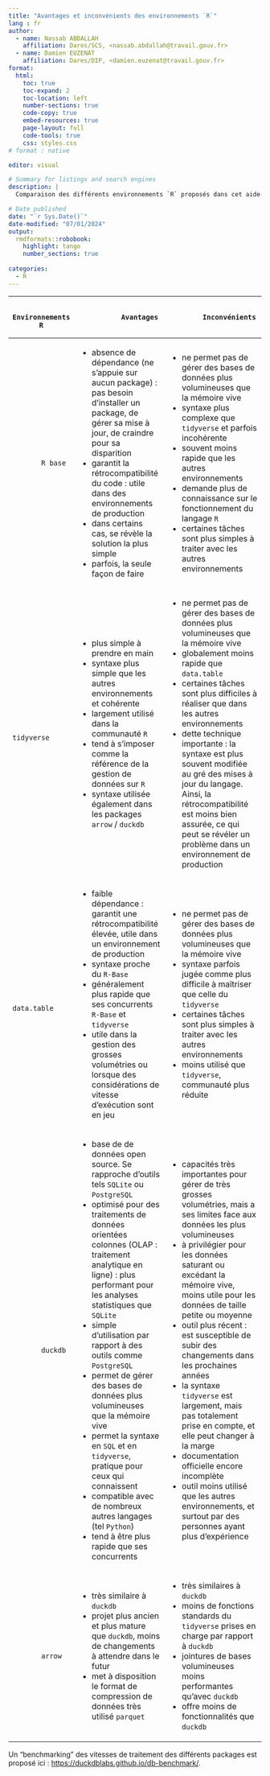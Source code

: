 ```yaml
---
title: "Avantages et inconvénients des environnements `R`"
lang : fr
author:
  - name: Nassab ABDALLAH
    affiliation: Dares/SCS, <nassab.abdallah@travail.gouv.fr>
  - name: Damien EUZENAT
    affiliation: Dares/DIP, <damien.euzenat@travail.gouv.fr>
format:
  html:
    toc: true
    toc-expand: 2
    toc-location: left
    number-sections: true
    code-copy: true
    embed-resources: true
    page-layout: full
    code-tools: true
    css: styles.css
# format : native    

editor: visual

# Summary for listings and search engines
description: |
  Comparaison des différents environnements `R` proposés dans cet aide-mémoire.

# Date published
date: "`r Sys.Date()`"
date-modified: "07/01/2024"
output:
  rmdformats::robobook:
    highlight: tango
    number_sections: true
  
categories:
  - R
---
```


+--------------------+------------------------------------------------------------------------------------------------------------------------------------------------------------------------+---------------------------------------------------------------------------------------------------------------------------------------------------------------------------------------------------------------------------------------+
| ```                | ```                                                                                                                                                                    | ```                                                                                                                                                                                                                                   |
|   Environnements R |           Avantages                                                                                                                                                    |         Inconvénients                                                                                                                                                                                                                 |
| ```                | ```                                                                                                                                                                    | ```                                                                                                                                                                                                                                   |
+====================+========================================================================================================================================================================+=======================================================================================================================================================================================================================================+
| ```                | -   absence de dépendance (ne s'appuie sur aucun package) : pas besoin d'installer un package, de gérer sa mise à jour, de craindre pour sa disparition                | -   ne permet pas de gérer des bases de données plus volumineuses que la mémoire vive                                                                                                                                                 |
|        R base      | -   garantit la rétrocompatibilité du code : utile dans des environnements de production                                                                               | -   syntaxe plus complexe que `tidyverse` et parfois incohérente                                                                                                                                                                      |
| ```                | -   dans certains cas, se révèle la solution la plus simple                                                                                                            | -   souvent moins rapide que les autres environnements                                                                                                                                                                                |
|                    | -   parfois, la seule façon de faire                                                                                                                                   | -   demande plus de connaissance sur le fonctionnement du langage `R`                                                                                                                                                                 |
|                    |                                                                                                                                                                        | -   certaines tâches sont plus simples à traiter avec les autres environnements                                                                                                                                                       |
+--------------------+------------------------------------------------------------------------------------------------------------------------------------------------------------------------+---------------------------------------------------------------------------------------------------------------------------------------------------------------------------------------------------------------------------------------+
| ```                | -   plus simple à prendre en main                                                                                                                                      | -   ne permet pas de gérer des bases de données plus volumineuses que la mémoire vive                                                                                                                                                 |
|        tidyverse   | -   syntaxe plus simple que les autres environnements et cohérente                                                                                                     | -   globalement moins rapide que `data.table`                                                                                                                                                                                         |
| ```                | -   largement utilisé dans la communauté `R`                                                                                                                           | -   certaines tâches sont plus difficiles à réaliser que dans les autres environnements                                                                                                                                               |
|                    | -   tend à s'imposer comme la référence de la gestion de données sur `R`                                                                                               | -   dette technique importante : la syntaxe est plus souvent modifiée au gré des mises à jour du langage. Ainsi, la rétrocompatibilité est moins bien assurée, ce qui peut se révéler un problème dans un environnement de production |
|                    | -   syntaxe utilisée également dans les packages `arrow` / `duckdb`                                                                                                    |                                                                                                                                                                                                                                       |
+--------------------+------------------------------------------------------------------------------------------------------------------------------------------------------------------------+---------------------------------------------------------------------------------------------------------------------------------------------------------------------------------------------------------------------------------------+
| ```                | -   faible dépendance : garantit une rétrocompatibilité élevée, utile dans un environnement de production                                                              | -   ne permet pas de gérer des bases de données plus volumineuses que la mémoire vive                                                                                                                                                 |
|        data.table  | -   syntaxe proche du `R-Base`                                                                                                                                         | -   syntaxe parfois jugée comme plus difficile à maîtriser que celle du `tidyverse`                                                                                                                                                   |
| ```                | -   généralement plus rapide que ses concurrents `R-Base` et `tidyverse`                                                                                               | -   certaines tâches sont plus simples à traiter avec les autres environnements                                                                                                                                                       |
|                    | -   utile dans la gestion des grosses volumétries ou lorsque des considérations de vitesse d'exécution sont en jeu                                                     | -   moins utilisé que `tidyverse`, communauté plus réduite                                                                                                                                                                            |
+--------------------+------------------------------------------------------------------------------------------------------------------------------------------------------------------------+---------------------------------------------------------------------------------------------------------------------------------------------------------------------------------------------------------------------------------------+
| ```                | -   base de de données open source. Se rapproche d'outils tels `SQLite` ou `PostgreSQL`                                                                                | -   capacités très importantes pour gérer de très grosses volumétries, mais a ses limites face aux données les plus volumineuses                                                                                                      |
|        duckdb      | -   optimisé pour des traitements de données orientées colonnes (OLAP : traitement analytique en ligne) : plus performant pour les analyses statistiques que `SQLite`  | -   à privilégier pour les données saturant ou excédant la mémoire vive, moins utile pour les données de taille petite ou moyenne                                                                                                     |
| ```                | -   simple d'utilisation par rapport à des outils comme `PostgreSQL`                                                                                                   | -   outil plus récent : est susceptible de subir des changements dans les prochaines années                                                                                                                                           |
|                    | -   permet de gérer des bases de données plus volumineuses que la mémoire vive                                                                                         | -   la syntaxe `tidyverse` est largement, mais pas totalement prise en compte, et elle peut changer à la marge                                                                                                                        |
|                    | -   permet la syntaxe en `SQL` et en `tidyverse`, pratique pour ceux qui connaissent                                                                                   | -   documentation officielle encore incomplète                                                                                                                                                                                        |
|                    | -   compatible avec de nombreux autres langages (tel `Python`)                                                                                                         | -   outil moins utilisé que les autres environnements, et surtout par des personnes ayant plus d'expérience                                                                                                                           |
|                    | -   tend à être plus rapide que ses concurrents                                                                                                                        |                                                                                                                                                                                                                                       |
+--------------------+------------------------------------------------------------------------------------------------------------------------------------------------------------------------+---------------------------------------------------------------------------------------------------------------------------------------------------------------------------------------------------------------------------------------+
| ```                | -   très similaire à `duckdb`                                                                                                                                          | -   très similaires à `duckdb`                                                                                                                                                                                                        |
|        arrow       | -   projet plus ancien et plus mature que `duckdb`, moins de changements à attendre dans le futur                                                                      | -   moins de fonctions standards du `tidyverse` prises en charge par rapport à `duckdb`                                                                                                                                               |
| ```                | -   met à disposition le format de compression de données très utilisé `parquet`                                                                                       | -   jointures de bases volumineuses moins performantes qu'avec `duckdb`                                                                                                                                                               |
|                    |                                                                                                                                                                        | -   offre moins de fonctionnalités que `duckdb`                                                                                                                                                                                       |
+--------------------+------------------------------------------------------------------------------------------------------------------------------------------------------------------------+---------------------------------------------------------------------------------------------------------------------------------------------------------------------------------------------------------------------------------------+

Un "benchmarking" des vitesses de traitement des différents packages est proposé ici : <https://duckdblabs.github.io/db-benchmark/>.
